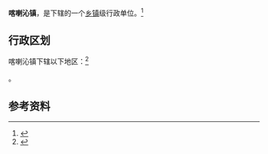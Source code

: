{{中国乡级行政区|21/13/22/104/000}}

'''喀喇沁镇'''，是{{PRC admin/fullname|21/13/22/104/000|3}}下辖的一个[[乡镇|乡镇]]级行政单位。<ref>{{PRC admin/ref sgc|{{PRC admin/parent|21/13/22/104/000}}}}</ref>

== 行政区划 ==

喀喇沁镇下辖以下地区：<ref>{{PRC admin/ref sgc|21/13/22/104/000}}</ref>

{{PRC admin/children|21/13/22/104/000}}。

== 参考资料 ==

{{reflist}}

{{辽宁行政区划小作品}}
{{PRC admin/navcat|21/13/22/104/000}}
